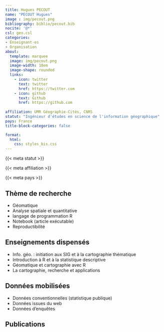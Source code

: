 ```yaml
---
title: Hugues PECOUT
name: "PECOUT Hugues"
image : img/pecout.png
bibliography: biblio/pecout.bib
nocite: '@*'
csl: geo.csl
categories: 
- Enseignant·es
- Organisation
about:
  template: marquee
  image: img/pecout.png
  image-width: 18em
  image-shape: rounded
  links:
    - icon: twitter
      text: twitter
      href: https://twitter.com
    - icon: github
      text: Github
      href: https://github.com
      
affiliation: UMR Géographie-Cités, CNRS
statut: "Ingénieur d'études en science de l'information géographique"
pays: France
title-block-categories: false

format:
  html: 
    css: styles_bis.css
---
```


::: {#profil}
::: {#statut}
{{< meta statut >}}
:::

::: {#affiliation}
{{< meta affiliation >}}
:::

::: {#pays}
<i class="bi bi-globe2"></i> {{< meta pays >}}\
:::
:::

## <i class="bi bi-ui-checks-grid"></i> Thème de recherche

::: {#liste}
-   Géomatique
-   Analyse spatiale et quantitative
-   langage de programmation R
-   Notebook (article exécutable)
-   Reproductibilité
:::

## <i class="bi bi-person-video3"></i> Enseignements dispensés

<div>

-   Info. géo. : initiation aux SIG et à la cartographie thématique
-   Introduction à R et à la statistique descriptive
-   Géomatique et cartographie avec R
-   La cartographie, recherche et applications

</div>

## <i class="bi bi-clipboard-data"></i> Données mobilisées

-   Données conventionnelles (statistique publique)
-   Données issues du web
-   Données d'enquêtes

## <i class="bi bi-file-earmark-text"></i> Publications

::: {#refs}
:::
